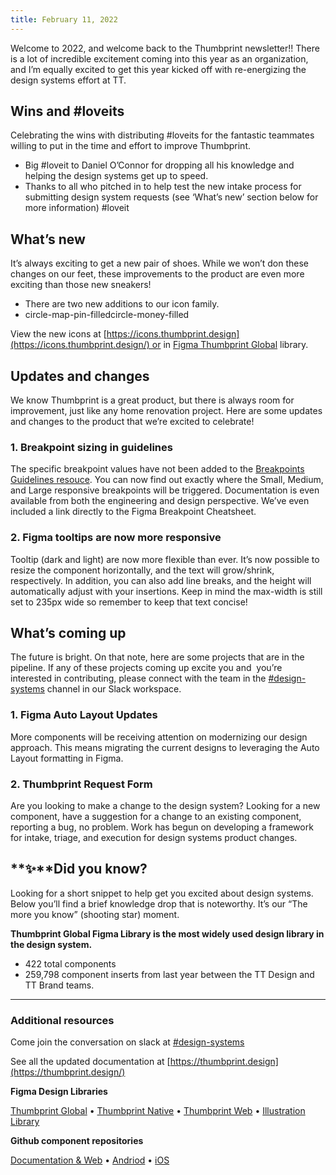 ```yaml
---
title: February 11, 2022
---
```


Welcome to 2022, and welcome back to the Thumbprint newsletter!! There is a lot of incredible excitement coming into this year as an organization, and I’m equally excited to get this year kicked off with re-energizing the design systems effort at TT.

## Wins and #loveits

Celebrating the wins with distributing #loveits for the fantastic teammates willing to put in the time and effort to improve Thumbprint.

-   Big #loveit to Daniel O’Connor for dropping all his knowledge and helping the design systems get up to speed.
-   Thanks to all who pitched in to help test the new intake process for submitting design system requests (see ‘What’s new’ section below for more information) #loveit

## What’s new

It’s always exciting to get a new pair of shoes. While we won’t don these changes on our feet, these improvements to the product are even more exciting than those new sneakers!

-   There are two new additions to our icon family.
-   circle-map-pin-filledcircle-money-filled

View the new icons at [https://icons.thumbprint.design](https://icons.thumbprint.design/) or in [Figma Thumbprint Global](https://www.figma.com/file/YrpLNWoOwvEADbyFBWzuKv0V/?node-id=2%3A1) library.

## Updates and changes

We know Thumbprint is a great product, but there is always room for improvement, just like any home renovation project. Here are some updates and changes to the product that we’re excited to celebrate!

### 1. Breakpoint sizing in guidelines

The specific breakpoint values have not been added to the [Breakpoints Guidelines resouce](https://thumbprint.design/guide/product/breakpoints/). You can now find out exactly where the Small, Medium, and Large responsive breakpoints will be triggered. Documentation is even available from both the engineering and design perspective. We’ve even included a link directly to the Figma Breakpoint Cheatsheet.

### 2. Figma tooltips are now more responsive

Tooltip (dark and light) are now more flexible than ever. It’s now possible to resize the component horizontally, and the text will grow/shrink, respectively. In addition, you can also add line breaks, and the height will automatically adjust with your insertions. Keep in mind the max-width is still set to 235px wide so remember to keep that text concise!

## What’s coming up

The future is bright. On that note, here are some projects that are in the pipeline. If any of these projects coming up excite you and  you’re interested in contributing, please connect with the team in the [#design-systems](https://thumbtack.slack.com/archives/C7FLM0ZGU) channel in our Slack workspace.

### 1. Figma Auto Layout Updates

More components will be receiving attention on modernizing our design approach. This means migrating the current designs to leveraging the Auto Layout formatting in Figma.

### 2. Thumbprint Request Form

Are you looking to make a change to the design system? Looking for a new component, have a suggestion for a change to an existing component, reporting a bug, no problem. Work has begun on developing a framework for intake, triage, and execution for design systems product changes.

## **✨**Did you know?

Looking for a short snippet to help get you excited about design systems. Below you’ll find a brief knowledge drop that is noteworthy. It’s our “The more you know” (shooting star) moment.

**Thumbprint Global Figma Library is the most widely used design library in the design system.**

-   422 total components
-   259,798 component inserts from last year between the TT Design and TT Brand teams.

---

### Additional resources

Come join the conversation on slack at [#design-systems](https://thumbtack.slack.com/archives/C7FLM0ZGU)

See all the updated documentation at [https://thumbprint.design](https://thumbprint.design/)

**Figma Design Libraries**

[Thumbprint Global](https://www.figma.com/file/YrpLNWoOwvEADbyFBWzuKv0V/Thumbprint-Global) • [Thumbprint Native](https://www.figma.com/file/Z7xbBfwFUb2DGMd2Nptt0KoD/Thumbprint-Native) • [Thumbprint Web](https://www.figma.com/file/ILP0YIrg8YsGJLeQChrZpsRi/Thumbprint-Web) • [Illustration Library](https://www.figma.com/file/gIaiwhSomTi6P80arGts5Xgq/Illustration-Library)

**Github component repositories**

[Documentation & Web](https://github.com/thumbtack/thumbprint) • [Andriod](https://github.com/thumbtack/thumbprint-android) • [iOS](https://github.com/thumbtack/thumbprint-ios)
